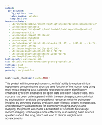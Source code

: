 ```yaml
---
output:
  pdf_document:
    fig_caption: true
    latex_engine: xelatex
    keep_tex: yes
header-includes:
   - \DefineVerbatimEnvironment{Highlighting}{Verbatim}{commandchars=\\\{\},fontsize=\small}
   - \usepackage{booktabs}
   - \usepackage[font={small},labelfont=bf,labelsep=colon]{caption}
   - \linespread{0.92}
   - \usepackage[compact]{titlesec}
   - \usepackage{enumitem}
   - \usepackage{tikz}
   - \def\checkmark{\tikz\fill[scale=0.4](0,.35) -- (.25,0) -- (1,.7) -- (.25,.15) -- cycle;}
   - \setlist{nolistsep}
   - \titlespacing{\section}{2pt}{*0}{*0}
   - \titlespacing{\subsection}{2pt}{*0}{*0}
   - \titlespacing{\subsubsection}{2pt}{*0}{*0}
   - \setlength{\parskip}{3pt}
bibliography: references.bib
csl: national-science-foundation-grant-proposals.csl
fontsize: 11pt
mainfont: Georgia
geometry: margin=0.5in
---
```


<!--
   - \setlength{\parskip}{3pt}
   - \setlength{\topsep}{0pt}
   - \setlength{\partopsep}{0pt}
   - \setlength{\itemsep}{0pt}
   - \setlength{\floatsep}{0pt}
   - \setlength{\intextsep}{2pt}
   - \setlength{\abovecaptionskip}{2pt}
   - \setlength{\belowcaptionskip}{0pt}
-->


<style type="text/css">
body,
code.bash{
  font-size: 8px;
}
pre {
  font-size: 8px
}
</style>

<!-- https://grants.nih.gov/grants/ElectronicReceipt/pdf_guidelines.htm -->


```r
knitr::opts_chunk$set( cache=TRUE )
```

\pagenumbering{gobble}

\begin{center}
{\bf Narrative}
\end{center}

This project will improve pulmonary scientists’ ability to explore clinical hypotheses
concerning the structure and function of the human lung using multi-modal imaging data.
Scientific research has been significantly enhanced by recent emphases on open-data and
open-source tools.  This success has been quite apparent within the neuroimaging community
but no such publicly available computational resources exist for pulmonary imaging.
By providing publicly available, user-friendly, widely interoperable, and extensively validated
tools for pulmonary imaging analysis and mapping, the project will enable a broad field of
scientists to leverage modern imaging technologies more effectively in answering basic
science questions about the lung, which will lead to clinical insights and
advancements.
